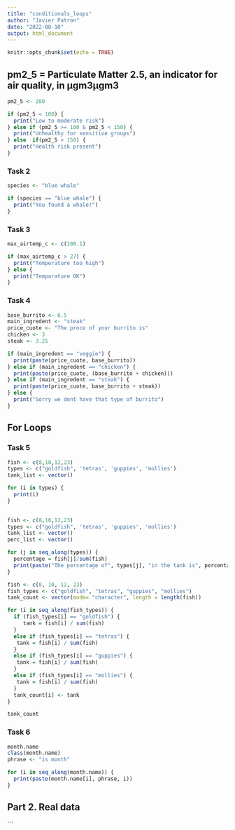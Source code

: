 ```yaml
---
title: "conditionals_loops"
author: "Javier Patron"
date: "2022-08-10"
output: html_document
---
```


```r
knitr::opts_chunk$set(echo = TRUE)
```

## pm2_5 = Particulate Matter 2.5, an indicator for air quality, in μgm3μgm3

```r
pm2_5 <- 200

if (pm2_5 < 100) {
  print("Low to moderate risk")
} else if (pm2_5 >= 100 & pm2_5 < 150) {
  print("Unhealthy for sensitive groups")
} else  if(pm2_5 > 150) {
  print("Health risk present")
}
```

### Task 2

```r
species <- "blue whale"

if (species == "blue whale") {
  print("You found a whale!")
}

```

### Task 3

```r
max_airtemp_c <- c(100.1)

if (max_airtemp_c > 27) {
  print("Temperature too high")
} else {
  print("Temparature OK")
}
```

### Task 4

```r
base_burrito <- 6.5
main_ingredent <- "steak"
price_cuote <- "The proce of your burrito is"
chicken <- 3
steak <- 3.25

if (main_ingredent == "veggie") {
  print(paste(price_cuote, base_burrito))
} else if (main_ingredent == "chicken") {
  print(paste(price_cuote, (base_burrito + chicken)))
} else if (main_ingredent == "steak") {
  print(paste(price_cuote, base_burrito + steak))
} else {
  print("Sorry we dont have that type of burrito")
}
```

## For Loops
### Task 5

```r

fish <- c(8,10,12,23)
types <- c("goldfish", 'tetras', 'guppies', 'mollies')
tank_list <- vector()

for (i in types) {
  print(i)
}
  
```


```r

fish <- c(8,10,12,23)
types <- c("goldfish", 'tetras', 'guppies', 'mollies')
tank_list <- vector()
perc_list <- vector()

for (j in seq_along(types)) {
  percentage = fish[j]/sum(fish)
  print(paste("The percentage of", types[j], "in the tank is", percentage))
}

```


```r
fish <- c(8, 10, 12, 23)
fish_types <- c("goldfish", "tetras", "guppies", "mollies")
tank_count <- vector(mode= "character", length = length(fish))

for (i in seq_along(fish_types)) {
  if (fish_types[i] == "goldfish") {
     tank = fish[i] / sum(fish)
  } 
  else if (fish_types[i] == "tetras") {
   tank = fish[i] / sum(fish)
  }
  else if (fish_types[i] == "guppies") {
   tank = fish[i] / sum(fish)
  }
  else if (fish_types[i] == "mollies") {
   tank = fish[i] / sum(fish)
  }
  tank_count[i] <- tank
}

tank_count
```

### Task 6

```r
month.name
class(month.name)
phrase <- "is month"

for (i in seq_along(month.name)) {
  print(paste(month.name[i], phrase, i))
}
```

## Part 2. Real data

```
